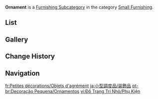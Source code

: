 {{About|the interior furnishing subcategory|the interior furnishing category|Ornaments|the exterior furnishing subcategory|Landscape/Ornament}}
{{Terminology Infobox
|title        = Ornament
|image        = Icon Housing Small Furnishing Ornament.png
|type         = Item Groups
|type2        = Furnishing Subcategories
|type3        = Interior Furnishings
|type4        = Small Furnishing
}}
'''Ornament''' is a [[Furnishing Subcategory]] in the category [[Small Furnishing]].

==List==
{{Furnishings by Category Table|Small Furnishing Ornament|nocategory=1|version=1}}

==Gallery==
{{Furnishings by Category Gallery|Small Furnishing Ornament}}

==Change History==
{{Change History|1.5}}

==Navigation==
{{Furnishing Navbox|interior}}

[[Category:Small Furnishing Ornament| ]]

[[fr:Petites décorations/Objets d'agrément]]
[[ja:小型調度品/装飾品]]
[[pt-br:Decoração Pequena/Ornamentos]]
[[vi:Đồ Trang Trí Nhỏ/Phụ Kiện]]